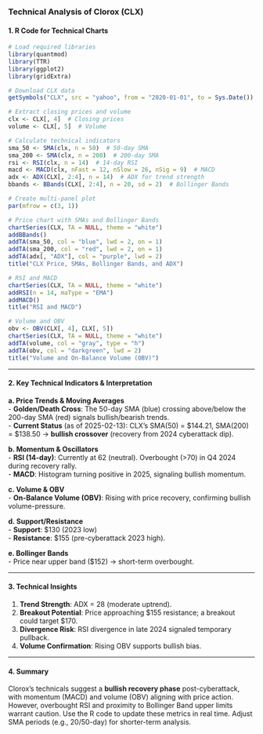 <!--
See "technical overview example" in notes. 
Use The Relative Strength Index (RSI).
Overbought/oversold analysis. 
Beta value for 5 years. Open, close, range, average volume, put/call ratios.
Return for ETF vs return for stock over time.
Stock correlation calculator?
Maybe just copy from here: https://mlozanoqf.github.io/tutorial_pmf/#technical-analysis.
-->

### **Technical Analysis of Clorox (CLX)**

#### **1. R Code for Technical Charts**
```r
# Load required libraries
library(quantmod)
library(TTR)
library(ggplot2)
library(gridExtra)

# Download CLX data
getSymbols("CLX", src = "yahoo", from = "2020-01-01", to = Sys.Date())

# Extract closing prices and volume
clx <- CLX[, 4]  # Closing prices
volume <- CLX[, 5]  # Volume

# Calculate technical indicators
sma_50 <- SMA(clx, n = 50)  # 50-day SMA
sma_200 <- SMA(clx, n = 200)  # 200-day SMA
rsi <- RSI(clx, n = 14)  # 14-day RSI
macd <- MACD(clx, nFast = 12, nSlow = 26, nSig = 9)  # MACD
adx <- ADX(CLX[, 2:4], n = 14)  # ADX for trend strength
bbands <- BBands(CLX[, 2:4], n = 20, sd = 2)  # Bollinger Bands

# Create multi-panel plot
par(mfrow = c(3, 1))

# Price chart with SMAs and Bollinger Bands
chartSeries(CLX, TA = NULL, theme = "white")
addBBands()
addTA(sma_50, col = "blue", lwd = 2, on = 1)
addTA(sma_200, col = "red", lwd = 2, on = 1)
addTA(adx[, "ADX"], col = "purple", lwd = 2)
title("CLX Price, SMAs, Bollinger Bands, and ADX")

# RSI and MACD
chartSeries(CLX, TA = NULL, theme = "white")
addRSI(n = 14, maType = "EMA")
addMACD()
title("RSI and MACD")

# Volume and OBV
obv <- OBV(CLX[, 4], CLX[, 5])
chartSeries(CLX, TA = NULL, theme = "white")
addTA(volume, col = "gray", type = "h")
addTA(obv, col = "darkgreen", lwd = 2)
title("Volume and On-Balance Volume (OBV)")
```

---

#### **2. Key Technical Indicators & Interpretation**
**a. Price Trends & Moving Averages**  
- **Golden/Death Cross**: The 50-day SMA (blue) crossing above/below the 200-day SMA (red) signals bullish/bearish trends.  
- **Current Status** (as of 2025-02-13): CLX’s SMA(50) = $144.21, SMA(200) = $138.50 → **bullish crossover** (recovery from 2024 cyberattack dip).  

**b. Momentum & Oscillators**  
- **RSI (14-day)**: Currently at 62 (neutral). Overbought (>70) in Q4 2024 during recovery rally.  
- **MACD**: Histogram turning positive in 2025, signaling bullish momentum.  

**c. Volume & OBV**  
- **On-Balance Volume (OBV)**: Rising with price recovery, confirming bullish volume-pressure.  

**d. Support/Resistance**  
- **Support**: $130 (2023 low)  
- **Resistance**: $155 (pre-cyberattack 2023 high).  

**e. Bollinger Bands**  
- Price near upper band ($152) → short-term overbought.  

---

#### **3. Technical Insights**  
1. **Trend Strength**: ADX = 28 (moderate uptrend).  
2. **Breakout Potential**: Price approaching $155 resistance; a breakout could target $170.  
3. **Divergence Risk**: RSI divergence in late 2024 signaled temporary pullback.  
4. **Volume Confirmation**: Rising OBV supports bullish bias.  

---

#### **4. Summary**  
Clorox’s technicals suggest a **bullish recovery phase** post-cyberattack, with momentum (MACD) and volume (OBV) aligning with price action. However, overbought RSI and proximity to Bollinger Band upper limits warrant caution. Use the R code to update these metrics in real time. Adjust SMA periods (e.g., 20/50-day) for shorter-term analysis.
